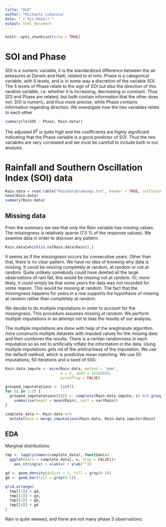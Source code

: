 ```yaml
---
title: "OLD"
author: "Michaela Lukacova"
date: "`r Sys.Date()`"
output: html_document
---
```


```r
knitr::opts_chunk$set(echo = TRUE)
```

# SOI and Phase

SOI is a numeric variable, it is the standardized difference between the air pressures at Darwin and Haiti, related to el niño. Phase is a categorical variable, with 5 levels, and is in some way a discretion of the variable SOI. The 5 levels of Phase relate to the sign of SOI but also the direction of this random variable, i.e. whether it is increasing, decreasing or constant. Thus SOI and Phase are related, but both contain information that the other does not. SOI is numeric, and thus more precise, while Phase contains information regarding direction. We investigate how the two variables relate to each other

```r
summary(lm(SOI ~ Phase, Rain.data))
```
The adjusted $R^2$ is quite high and the coefficients are highly significant indicating that the Phase variable is a good predictor of SOI. Thus the two variables are very correlated and we must be carefull to include both in our analysis. 

# Rainfall and Southern Oscillation Index (SOI) data

```r
Rain.data = read.table("RaindataEromanga.txt", header = TRUE, colClasses = c("integer", "numeric", "integer", "numeric", "factor"))
head(Rain.data)
summary(Rain.data)
```

## Missing data

From the summary we see that only the Rain variable has missing values. The missingness is relatively sparse (7.5 % of the response values). We examine data in order to discover any pattern. 

```r
Rain.data[which(is.na(Rain.data$Rain)),] 
```
It seems as if the missingness occurs for consecutive years. Other than that, there is no clear pattern. We have no idea of knowing why data is missing. It could be missing completely at random, at random or not at random. Quite unlikely somebody could have deleted all the large observations of rain fall, this would be missing not at random. Or, more likely, it could simply be that some years the data was not recorded for some reason. This would be missing at random. The fact that the missingness happens for years in a row supports the hypothesis of missing at random rather than completely at random. 

We decide to do multiple imputations in order to account for the missingness. This procedure assumes missing at random. We perform multiple imputations in an attempt not to bias the results of our analysis. 

The multiple imputations are done with help of the aregImpute algorithm.  mice constructs multiple datasets with imputed values for the missing data and then combines the results. There is a certian randomness in each imputation so as not to artificially inflate the information in the data. Using multiple imputations gets rid of the arbitrariness of the imputation. We use the default method, which is predictive mean matching. We use 50 imputations, 50 iterations and a seed of 500.

```r
Rain.data.impute <- mice(Rain.data, method = "pmm", 
                         m = 5, seed = 10102024,  
                         printFlag = FALSE)

grouped_imputatations <- list()
for (i in 1:5) {
  grouped_imputatations[[i]] <- complete(Rain.data.impute, i) %>% group_by(Phase) %>% 
    summarise(meanY = mean(Rain), varY = var(Rain))
}

complete_data <- Rain.data %>% 
  mutate(Rain = merge_imputations(Rain.data, Rain.data.impute)$Rain)
```


## EDA

Marginal distributions

```r
tmp <- lapply(names(complete_data), function(x)
  ggplot(data = complete_data[, x, drop = FALSE])+
    aes_string(x) + xlab(x) + ylab(""))

gd <- geom_density(adjust = 2, fill = gray(0.5))
gb <- geom_bar(fill = gray(0.5))

grid.arrange(
  tmp[[1]] + gd,
  tmp[[2]] + gd,
  tmp[[3]] + gb,
  tmp[[4]] + gd
)
```
Rain is quite skewed, and there are not many phase 3 observations. 